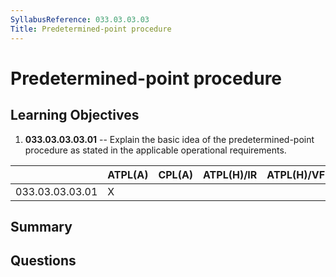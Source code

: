 ```yaml
---
SyllabusReference: 033.03.03.03
Title: Predetermined-point procedure
---
```


# Predetermined-point procedure

## Learning Objectives

1. **033.03.03.03.01** -- Explain the basic idea of the predetermined-point
   procedure as stated in the applicable operational requirements.

|                 | ATPL(A) | CPL(A) | ATPL(H)/IR | ATPL(H)/VFR | CPL(H) | IR  | CBIR(A) |
| --------------- | ------- | ------ | ---------- | ----------- | ------ | --- | ------- |
| 033.03.03.03.01 | X       |        |            |             |        |     |         |

## Summary

## Questions
